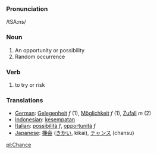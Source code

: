 === Pronunciation ===
/tSA:ns/
=== Noun ===

#An opportunity or possibility
#Random occurrence

===Verb===

#to try or risk

=== Translations ===
*[[German]]: [[Gelegenheit]] ''f'' (1), [[Möglichkeit]] ''f'' (1), [[Zufall]] ''m'' (2) 
*[[Indonesian]]: [[sempat|kesempatan]]
*[[Italian]]: [[possibilità]] ''f'', [[opportunità]] ''f''
*[[Japanese]]: [[機会]] ([[きかい]], kikai), [[チャンス]] (chansu)

[[pl:Chance]]